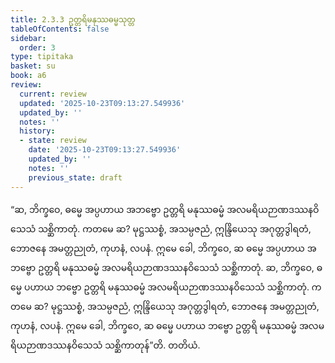 ```yaml
---
title: 2.3.3 ဥတ္တရိမနုဿဓမ္မသုတ္တ
tableOfContents: false
sidebar:
  order: 3
type: tipitaka
basket: su
book: a6
review:
  current: review
  updated: '2025-10-23T09:13:27.549936'
  updated_by: ''
  notes: ''
  history:
  - state: review
    date: '2025-10-23T09:13:27.549936'
    updated_by: ''
    notes: ''
    previous_state: draft
---
```



<ReviewStatus review={frontmatter.review} showDetails={true} />

<HypothesisAnnotation frontmatter={frontmatter} />

<DynamicBreadcrumb />

<Division number="77" book="a6" e="ch" v="16" p="375">

<Paragraph number="659" book="a6">
“ဆ, ဘိက္ခဝေ, ဓမ္မေ အပ္ပဟာယ အဘဗ္ဗော ဥတ္တရိ မနုဿဓမ္မံ အလမရိယဉာဏဒဿနဝိသေသံ သစ္ဆိကာတုံ. ကတမေ ဆ? မုဋ္ဌဿစ္စံ, အသမ္ပဇညံ, ဣန္ဒြိယေသု အဂုတ္တဒွါရတံ, ဘောဇနေ အမတ္တညုတံ, ကုဟနံ, လပနံ. ဣမေ ခေါ, ဘိက္ခဝေ, ဆ ဓမ္မေ အပ္ပဟာယ အဘဗ္ဗော ဥတ္တရိ မနုဿဓမ္မံ အလမရိယဉာဏဒဿနဝိသေသံ သစ္ဆိကာတုံ.
</Paragraph>

<Paragraph number="660" book="a6">
ဆ, ဘိက္ခဝေ, ဓမ္မေ ပဟာယ ဘဗ္ဗော ဥတ္တရိ မနုဿဓမ္မံ အလမရိယဉာဏဒဿနဝိသေသံ သစ္ဆိကာတုံ. ကတမေ ဆ? မုဋ္ဌဿစ္စံ, အသမ္ပဇညံ, ဣန္ဒြိယေသု အဂုတ္တဒွါရတံ, ဘောဇနေ အမတ္တညုတံ, ကုဟနံ, လပနံ. ဣမေ ခေါ, ဘိက္ခဝေ, ဆ ဓမ္မေ ပဟာယ ဘဗ္ဗော ဥတ္တရိ မနုဿဓမ္မံ အလမရိယဉာဏဒဿနဝိသေသံ သစ္ဆိကာတုန်”တိ.

</Paragraph>
</Division>

<Paragraph number="661" type="center" book="a6">
တတိယံ.
</Paragraph>